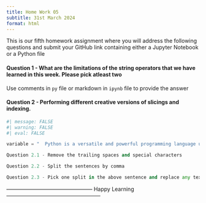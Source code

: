```yaml
---
title: Home Work 05
subtitle: 31st March 2024
format: html
---
```


This is our fifth homework assignment where you will address the following questions and submit your GitHub link containing either a Jupyter Notebook or a Python file

#### Question 1 - What are the limitations of the string operators that we have learned in this week. Please pick atleast two

Use comments in `py` file or markdown in `ipynb` file to provide the answer

#### Question 2 - Performing different creative versions of slicings and indexing.


```python
#| message: FALSE
#| warning: FALSE
#| eval: FALSE

variable = "  Python is a versatile and powerful programming language used for web development, data analysis, artificial intelligence, and much more !:)"

Question 2.1 - Remove the trailing spaces and special characters

Question 2.2 - Split the sentences by comma

Question 2.3 - Pick one split in the above sentence and replace any text of your choice to your name

```



------------------------------------------------ Happy Learning -----------------------------------------------------

```{=html}
<script src="https://giscus.app/client.js"
        data-repo="ArunKoundinya/AIBasicswithAK"
        data-repo-id="R_kgDOLXPVRw"
        data-category="General"
        data-category-id="DIC_kwDOLXPVR84CdeVx"
        data-mapping="pathname"
        data-strict="0"
        data-reactions-enabled="1"
        data-emit-metadata="0"
        data-input-position="bottom"
        data-theme="purple_dark"
        data-lang="en"
        crossorigin="anonymous"
        async>
</script>
```